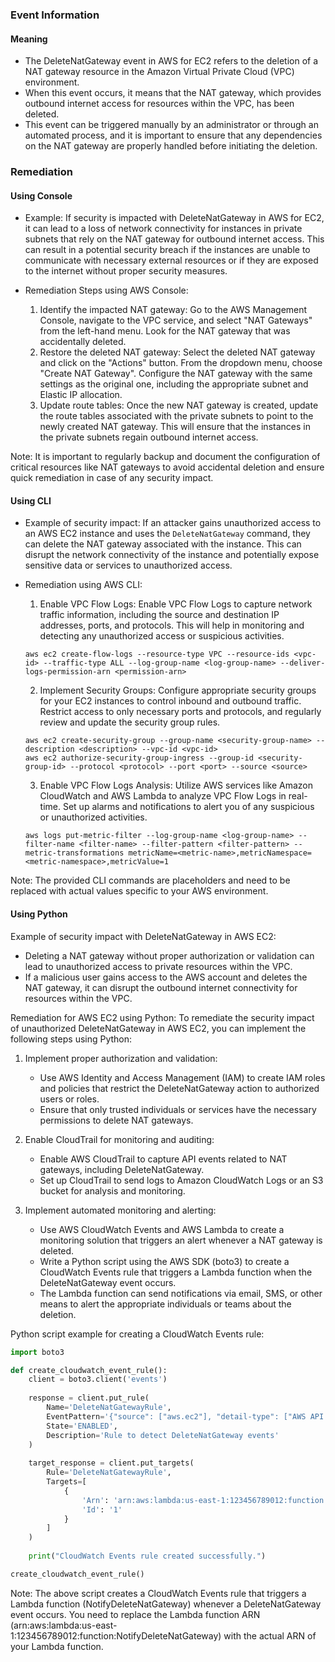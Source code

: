 
### Event Information

#### Meaning

- The DeleteNatGateway event in AWS for EC2 refers to the deletion of a NAT gateway resource in the Amazon Virtual Private Cloud (VPC) environment.
- When this event occurs, it means that the NAT gateway, which provides outbound internet access for resources within the VPC, has been deleted.
- This event can be triggered manually by an administrator or through an automated process, and it is important to ensure that any dependencies on the NAT gateway are properly handled before initiating the deletion.

### Remediation

#### Using Console

- Example: If security is impacted with DeleteNatGateway in AWS for EC2, it can lead to a loss of network connectivity for instances in private subnets that rely on the NAT gateway for outbound internet access. This can result in a potential security breach if the instances are unable to communicate with necessary external resources or if they are exposed to the internet without proper security measures.

- Remediation Steps using AWS Console:
  1. Identify the impacted NAT gateway: Go to the AWS Management Console, navigate to the VPC service, and select "NAT Gateways" from the left-hand menu. Look for the NAT gateway that was accidentally deleted.
  2. Restore the deleted NAT gateway: Select the deleted NAT gateway and click on the "Actions" button. From the dropdown menu, choose "Create NAT Gateway". Configure the NAT gateway with the same settings as the original one, including the appropriate subnet and Elastic IP allocation.
  3. Update route tables: Once the new NAT gateway is created, update the route tables associated with the private subnets to point to the newly created NAT gateway. This will ensure that the instances in the private subnets regain outbound internet access.

Note: It is important to regularly backup and document the configuration of critical resources like NAT gateways to avoid accidental deletion and ensure quick remediation in case of any security impact.

#### Using CLI

- Example of security impact: If an attacker gains unauthorized access to an AWS EC2 instance and uses the `DeleteNatGateway` command, they can delete the NAT gateway associated with the instance. This can disrupt the network connectivity of the instance and potentially expose sensitive data or services to unauthorized access.

- Remediation using AWS CLI:
  1. Enable VPC Flow Logs: Enable VPC Flow Logs to capture network traffic information, including the source and destination IP addresses, ports, and protocols. This will help in monitoring and detecting any unauthorized access or suspicious activities.
    ```
    aws ec2 create-flow-logs --resource-type VPC --resource-ids <vpc-id> --traffic-type ALL --log-group-name <log-group-name> --deliver-logs-permission-arn <permission-arn>
    ```

  2. Implement Security Groups: Configure appropriate security groups for your EC2 instances to control inbound and outbound traffic. Restrict access to only necessary ports and protocols, and regularly review and update the security group rules.
    ```
    aws ec2 create-security-group --group-name <security-group-name> --description <description> --vpc-id <vpc-id>
    aws ec2 authorize-security-group-ingress --group-id <security-group-id> --protocol <protocol> --port <port> --source <source>
    ```

  3. Enable VPC Flow Logs Analysis: Utilize AWS services like Amazon CloudWatch and AWS Lambda to analyze VPC Flow Logs in real-time. Set up alarms and notifications to alert you of any suspicious or unauthorized activities.
    ```
    aws logs put-metric-filter --log-group-name <log-group-name> --filter-name <filter-name> --filter-pattern <filter-pattern> --metric-transformations metricName=<metric-name>,metricNamespace=<metric-namespace>,metricValue=1
    ```

Note: The provided CLI commands are placeholders and need to be replaced with actual values specific to your AWS environment.

#### Using Python

Example of security impact with DeleteNatGateway in AWS EC2:
- Deleting a NAT gateway without proper authorization or validation can lead to unauthorized access to private resources within the VPC.
- If a malicious user gains access to the AWS account and deletes the NAT gateway, it can disrupt the outbound internet connectivity for resources within the VPC.

Remediation for AWS EC2 using Python:
To remediate the security impact of unauthorized DeleteNatGateway in AWS EC2, you can implement the following steps using Python:

1. Implement proper authorization and validation:
   - Use AWS Identity and Access Management (IAM) to create IAM roles and policies that restrict the DeleteNatGateway action to authorized users or roles.
   - Ensure that only trusted individuals or services have the necessary permissions to delete NAT gateways.

2. Enable CloudTrail for monitoring and auditing:
   - Enable AWS CloudTrail to capture API events related to NAT gateways, including DeleteNatGateway.
   - Set up CloudTrail to send logs to Amazon CloudWatch Logs or an S3 bucket for analysis and monitoring.

3. Implement automated monitoring and alerting:
   - Use AWS CloudWatch Events and AWS Lambda to create a monitoring solution that triggers an alert whenever a NAT gateway is deleted.
   - Write a Python script using the AWS SDK (boto3) to create a CloudWatch Events rule that triggers a Lambda function when the DeleteNatGateway event occurs.
   - The Lambda function can send notifications via email, SMS, or other means to alert the appropriate individuals or teams about the deletion.

Python script example for creating a CloudWatch Events rule:

```python
import boto3

def create_cloudwatch_event_rule():
    client = boto3.client('events')
    
    response = client.put_rule(
        Name='DeleteNatGatewayRule',
        EventPattern='{"source": ["aws.ec2"], "detail-type": ["AWS API Call via CloudTrail"], "detail": {"eventSource": ["ec2.amazonaws.com"], "eventName": ["DeleteNatGateway"]}}',
        State='ENABLED',
        Description='Rule to detect DeleteNatGateway events'
    )
    
    target_response = client.put_targets(
        Rule='DeleteNatGatewayRule',
        Targets=[
            {
                'Arn': 'arn:aws:lambda:us-east-1:123456789012:function:NotifyDeleteNatGateway',
                'Id': '1'
            }
        ]
    )
    
    print("CloudWatch Events rule created successfully.")

create_cloudwatch_event_rule()
```

Note: The above script creates a CloudWatch Events rule that triggers a Lambda function (NotifyDeleteNatGateway) whenever a DeleteNatGateway event occurs. You need to replace the Lambda function ARN (arn:aws:lambda:us-east-1:123456789012:function:NotifyDeleteNatGateway) with the actual ARN of your Lambda function.

